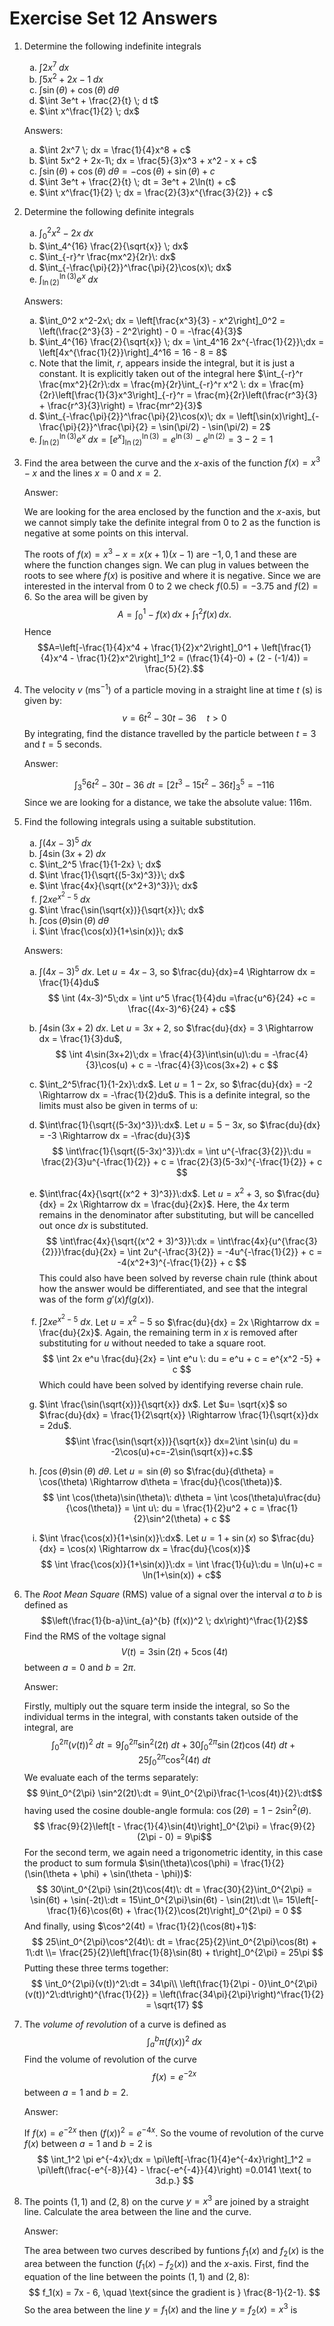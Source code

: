 # Exercise Set 12 Answers {.unlisted .unnumbered}

1. Determine the following indefinite integrals
    a. $\int 2x^7\; dx$
    a. $\int 5x^2+2x-1 \; dx$
    a. $\int \sin(\theta)+\cos(\theta) \; d\theta$
    a. $\int 3e^t + \frac{2}{t} \; d t$
    a. $\int x^\frac{1}{2} \; dx$

    Answers:
    a. $\int 2x^7 \; dx = \frac{1}{4}x^8 + c$
    a. $\int 5x^2 + 2x-1\; dx = \frac{5}{3}x^3 + x^2 - x + c$
    a. $\int \sin(\theta)+\cos(\theta) \; d\theta = -\cos(\theta) + \sin(\theta) + c$
    a. $\int 3e^t + \frac{2}{t} \; dt = 3e^t + 2\ln(t) + c$
    a. $\int x^\frac{1}{2} \; dx = \frac{2}{3}x^{\frac{3}{2}} + c$
    
1. Determine the following definite integrals
    a. $\int_0^2 x^2-2x\; dx$
    a. $\int_4^{16} \frac{2}{\sqrt{x}} \; dx$
    a. $\int_{-r}^r \frac{mx^2}{2r}\: dx$
    a. $\int_{-\frac{\pi}{2}}^\frac{\pi}{2}\cos(x)\; dx$
    a. $\int_{\ln(2)}^{\ln(3)} e^x\; dx$
    
    Answers:
    a. $\int_0^2 x^2-2x\; dx = \left[\frac{x^3}{3} - x^2\right]_0^2 = \left(\frac{2^3}{3} - 2^2\right) - 0 = -\frac{4}{3}$
    a. $\int_4^{16} \frac{2}{\sqrt{x}} \; dx = \int_4^16 2x^{-\frac{1}{2}}\;dx = \left[4x^{\frac{1}{2}}\right]_4^16 = 16 - 8 = 8$
    a. Note that the limit, $r$, appears inside the integral, but it is just a constant. It is explicitly taken out of the integral here
    $\int_{-r}^r \frac{mx^2}{2r}\:dx = \frac{m}{2r}\int_{-r}^r x^2 \: dx = \frac{m}{2r}\left[\frac{1}{3}x^3\right]_{-r}^r = \frac{m}{2r}\left(\frac{r^3}{3} + \frac{r^3}{3}\right) = \frac{mr^2}{3}$
    a. $\int_{-\frac{\pi}{2}}^\frac{\pi}{2}\cos(x)\; dx = \left[\sin(x)\right]_{-\frac{\pi}{2}}^\frac{\pi}{2} = \sin(\pi/2) - \sin(\pi/2) = 2$
    a. $\int_{\ln(2)}^{\ln(3)} e^x\; dx = \left[e^x\right]_{\ln(2)}^{\ln(3)} = e^{\ln(3)} - e^{\ln(2)} = 3-2 = 1$
    

1. Find the area between the curve and the $x$-axis of the function $f(x)=x^3-x$ and the lines $x=0$ and $x=2$.

    Answer:

    We are looking for the area enclosed by the function and the $x$-axis, but we cannot simply take the definite integral from $0$ to $2$ as the function is negative at some points on this interval.

    The roots of $f(x)=x^3-x=x(x+1)(x-1)$ are $-1,0,1$ and these are where the function changes sign. We can plug in values between the roots to see where $f(x)$ is positive and where it is negative. Since we are interested in the interval from $0$ to $2$ we check $f(0.5)=-3.75$ and $f(2)=6$. So the area will be given by
    $$A=\int_0^1 -f(x)\, dx + \int_1^2 f(x)\, dx.$$
    Hence
    $$A=\left[-\frac{1}{4}x^4 + \frac{1}{2}x^2\right]_0^1 + \left[\frac{1}{4}x^4 - \frac{1}{2}x^2\right]_1^2 = (\frac{1}{4}-0) + (2 - (-1/4)) = \frac{5}{2}.$$

1. The velocity $v$ ($\text{ms}^{-1}$) of a particle moving in a straight line at time $t$ ($\text{s}$) is given by:
    $$v=6t^2-30t-36\quad t>0$$
    By integrating, find the distance travelled by the particle between $t=3$ and $t=5$ seconds.

    Answer:

    $$\int_3^5 6t^2 - 30t - 36\: dt = \left[2t^3 - 15t^2 - 36t\right]_3^5 = -116$$
    Since we are looking for a distance, we take the absolute value: $116\text{m}$.
    
1. Find the following integrals using a suitable substitution.
    a. $\int (4x-3)^5 \; dx$
    a. $\int 4\sin(3x+2)\; dx$
    a. $\int_2^5 \frac{1}{1-2x} \; dx$
    a. $\int \frac{1}{\sqrt{(5-3x)^3}}\; dx$
    a. $\int \frac{4x}{\sqrt{(x^2+3)^3}}\; dx$
    a. $\int 2xe^{x^2-5}\; dx$
    a. $\int \frac{\sin(\sqrt{x})}{\sqrt{x}}\; dx$
    a. $\int \cos(\theta)\sin(\theta)\; d\theta$
    a. $\int \frac{\cos(x)}{1+\sin(x)}\; dx$

    Answers:

    a. $\int (4x-3)^5\:dx$. Let $u=4x-3$, so $\frac{du}{dx}=4 \Rightarrow dx = \frac{1}{4}du$
    $$
    \int (4x-3)^5\;dx = \int u^5 \frac{1}{4}du =\frac{u^6}{24} +c = \frac{(4x-3)^6}{24} + c$$
    a. $\int 4\sin(3x+2)\;dx$. Let $u=3x+2$, so $\frac{du}{dx} = 3 \Rightarrow dx = \frac{1}{3}du$,
    $$
    \int 4\sin(3x+2)\;dx = \frac{4}{3}\int\sin(u)\:du = -\frac{4}{3}\cos(u) + c = -\frac{4}{3}\cos(3x+2) + c
    $$
    a. $\int_2^5\frac{1}{1-2x}\:dx$. Let $u=1-2x$, so $\frac{du}{dx} = -2 \Rightarrow dx = -\frac{1}{2}du$. This is a definite integral, so the limits must also be given in terms of u:
    \begin{align*}
    \int_{x=2}^{x=5} \frac{1}{1-2x}\:dx &= -\frac{1}{2}\int_{u=-3}^{u=5}\frac{du}{u} = -\frac{1}{2}\left[\ln(u)\right]_{-3}^{-9}\\
    &= -\frac{1}{2}(\ln(-9) - \ln(-3)) = -\frac{1}{2}\ln\left(\frac{-9}{-3}\right) = -\frac{1}{2}\ln(3)
    \end{align*}
    a. $\int\frac{1}{\sqrt{(5-3x)^3}}\:dx$. Let $u=5-3x$, so $\frac{du}{dx} = -3 \Rightarrow dx = -\frac{du}{3}$
    $$
    \int\frac{1}{\sqrt{(5-3x)^3}}\:dx = \int u^{-\frac{3}{2}}\:du = \frac{2}{3}u^{-\frac{1}{2}} + c = \frac{2}{3}(5-3x)^{-\frac{1}{2}} + c
    $$
    a. $\int\frac{4x}{\sqrt{(x^2 + 3)^3}}\:dx$. Let $u=x^2 +3$, so $\frac{du}{dx} = 2x \Rightarrow dx = \frac{du}{2x}$. Here, the $4x$ term remains in the denominator after substituting, but will be cancelled out once $dx$ is substituted.
    $$
    \int\frac{4x}{\sqrt{(x^2 + 3)^3}}\:dx = \int\frac{4x}{u^{\frac{3}{2}}}\frac{du}{2x} = \int 2u^{-\frac{3}{2}} = -4u^{-\frac{1}{2}} + c = -4(x^2+3)^{-\frac{1}{2}} + c
    $$
    This could also have been solved by reverse chain rule (think about how the answer would be differentiated, and see that the integral was of the form $g'(x)f(g(x))$.
    a. $\int 2x e^{x^2-5}\:dx$. Let $u=x^2 - 5$ so $\frac{du}{dx} = 2x \Rightarrow dx = \frac{du}{2x}$. Again, the remaining term in $x$ is removed after substituting for $u$ without needed to take a square root.
    $$
    \int 2x e^u \frac{du}{2x} = \int e^u \: du = e^u + c = e^{x^2 -5} + c
    $$
    Which could have been solved by identifying reverse chain rule.
    a. $\int \frac{\sin(\sqrt{x})}{\sqrt{x}} dx$. Let $u= \sqrt{x}$ so $\frac{du}{dx} = \frac{1}{2\sqrt{x}} \Rightarrow \frac{1}{\sqrt{x}}dx = 2du$.
    $$\int \frac{\sin(\sqrt{x})}{\sqrt{x}} dx=2\int \sin(u) du = -2\cos(u)+c=-2\sin(\sqrt{x})+c.$$

    a. $\int \cos(\theta)\sin(\theta)\: d\theta$. Let $u= \sin(\theta)$ so $\frac{du}{d\theta} = \cos(\theta) \Rightarrow d\theta = \frac{du}{\cos(\theta)}$.
    $$
    \int \cos(\theta)\sin(\theta)\: d\theta = \int \cos(\theta)u\frac{du}{\cos(\theta)} = \int u\: du = \frac{1}{2}u^2 + c = \frac{1}{2}\sin^2(\theta) + c
    $$
    a. $\int \frac{\cos(x)}{1+\sin(x)}\:dx$. Let $u=1+\sin(x)$ so $\frac{du}{dx} = \cos(x) \Rightarrow dx = \frac{du}{\cos(x)}$
    $$
    \int \frac{\cos(x)}{1+\sin(x)}\:dx = \int \frac{1}{u}\:du = \ln(u)+c = \ln(1+\sin(x)) + c$$
    
1. The *Root Mean Square* (RMS) value of a signal over the interval $a$ to $b$ is defined as
    $$\left(\frac{1}{b-a}\int_{a}^{b} (f(x))^2 \; dx\right)^\frac{1}{2}$$
    Find the RMS of the voltage signal
    $$V(t)=3\sin(2t)+5\cos(4t)$$
    between $a=0$ and $b=2\pi$.

    Answer:

    Firstly, multiply out the square term inside the integral, so
    \begin{align*}
    v(t)^2 &= (3\sin(2t) + 5\cos(4t))(3\sin(2t) + 5\cos(4t))\\
    &= 9\sin^2(2t) + 30\sin(2t)\cos(4t) + 25\cos^2(4t)
    \end{align*}
    So the individual terms in the integral, with constants taken outside of the integral, are
    $$
    \int_0^{2\pi} (v(t))^2\:dt = 9\int_0^{2\pi} \sin^2(2t)\:dt + 30\int_0^{2\pi} \sin(2t)\cos(4t)\:dt + 25 \int_0^{2\pi}\cos^2(4t)\:dt
    $$
    We evaluate each of the terms separately:
    $$
    9\int_0^{2\pi} \sin^2(2t)\:dt = 9\int_0^{2\pi}\frac{1-\cos(4t)}{2}\:dt$$
    having used the cosine double-angle formula: $\cos(2\theta) = 1- 2\sin^2(\theta)$.
    $$
    \frac{9}{2}\left[t - \frac{1}{4}\sin(4t)\right]_0^{2\pi} = \frac{9}{2}(2\pi - 0) = 9\pi$$
    For the second term, we again need a trigonometric identity, in this case the product to sum formula $\sin(\theta)\cos(\phi) = \frac{1}{2}(\sin(\theta + \phi) + \sin(\theta - \phi))$:
    $$
    30\int_0^{2\pi} \sin(2t)\cos(4t)\: dt = \frac{30}{2}\int_0^{2\pi} = \sin(6t) + \sin(-2t)\:dt = 15\int_0^{2\pi}\sin(6t) - \sin(2t)\:dt \\= 15\left[-\frac{1}{6}\cos(6t) + \frac{1}{2}\cos(2t)\right]_0^{2\pi} = 0
    $$
    And finally, using $\cos^2(4t) = \frac{1}{2}(\cos(8t)+1)$:
    $$
    25\int_0^{2\pi}\cos^2(4t)\: dt = \frac{25}{2}\int_0^{2\pi}\cos(8t) + 1\:dt \\= \frac{25}{2}\left[\frac{1}{8}\sin(8t) + t\right]_0^{2\pi} = 25\pi
    $$
    Putting these three terms together:
    $$
    \int_0^{2\pi}(v(t))^2\:dt = 34\pi\\
    \left(\frac{1}{2\pi - 0}\int_0^{2\pi}(v(t))^2\:dt\right)^{\frac{1}{2}} = \left(\frac{34\pi}{2\pi}\right)^\frac{1}{2} = \sqrt{17}
    $$

1. The *volume of revolution* of a curve is defined as
    $$\int_a^b \pi (f(x))^2 \; dx$$
    Find the volume of revolution of the curve
    $$f(x)=e^{-2x}$$
    between $a=1$ and $b=2$.

    Answer:

    If $f(x) = e^{-2x}$ then $(f(x))^2 = e^{-4x}$. So the voume of revolution of the curve $f(x)$ between $a=1$ and $b=2$ is
    $$
    \int_1^2 \pi e^{-4x}\;dx = \pi\left[-\frac{1}{4}e^{-4x}\right]_1^2 = \pi\left(\frac{-e^{-8}}{4} - \frac{-e^{-4}}{4}\right) =0.0141 \text{ to 3d.p.}
    $$

1. The points $(1,1)$ and $(2,8)$ on the curve $y=x^3$ are joined by a straight line. Calculate the area between the line and the curve.

    Answer:

    The area between two curves described by funtions $f_1(x)$ and $f_2(x)$ is the area between the function $(f_1(x) - f_2(x))$ and the $x$-axis. First, find the equation of the line between the points $(1,1)$ and $(2,8)$:
    $$
    f_1(x) = 7x - 6, \quad \text{since the gradient is } \frac{8-1}{2-1}.
    $$
    So the area between the line $y=f_1(x)$ and the line $y=f_2(x) = x^3$ is
    \begin{align*}
    \int_1^2 (f_1(x)-f_2(x))\;dx &= \int_1^2 7x-6-x^3\;dx\\
    &= \left[\frac{7}{2}x^2 - 6x - \frac{1}{4}x^4\right]_1^2\\
    &= (14-12-4)-(\frac{7}{2} - 6 -\frac{1}{4})\\
    &= \frac{3}{4}
    \end{align*}